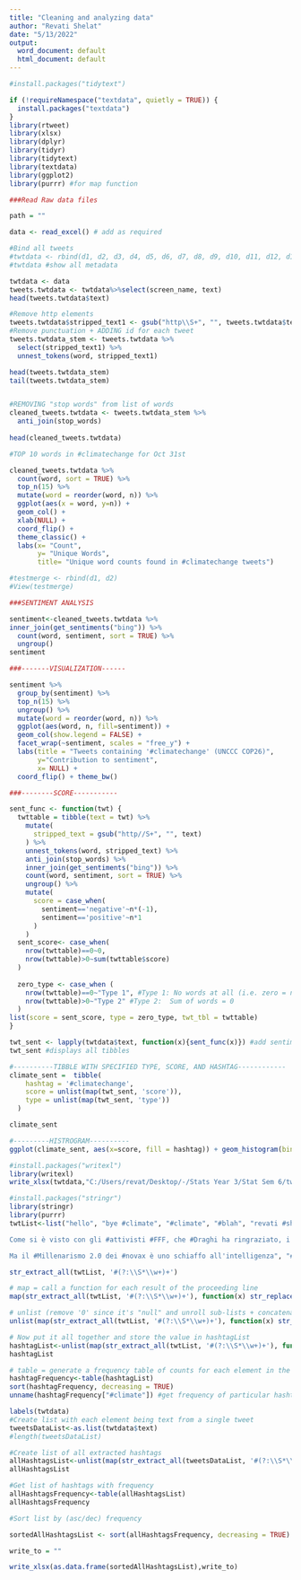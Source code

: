 ```yaml
---
title: "Cleaning and analyzing data"
author: "Revati Shelat"
date: "5/13/2022"
output:
  word_document: default
  html_document: default
---
```


```r

#install.packages("tidytext")

if (!requireNamespace("textdata", quietly = TRUE)) {
  install.packages("textdata")
}
library(rtweet)
library(xlsx)
library(dplyr)
library(tidyr)
library(tidytext)
library(textdata)
library(ggplot2)
library(purrr) #for map function
```

```r

###Read Raw data files

path = ""

data <- read_excel() # add as required

```



```r

#Bind all tweets
#twtdata <- rbind(d1, d2, d3, d4, d5, d6, d7, d8, d9, d10, d11, d12, d13) 
#twtdata #show all metadata

twtdata <- data
tweets.twtdata <- twtdata%>%select(screen_name, text)
head(tweets.twtdata$text)

#Remove http elements
tweets.twtdata$stripped_text1 <- gsub("http\\S+", "", tweets.twtdata$text)
#Remove punctuation + ADDING id for each tweet
tweets.twtdata_stem <- tweets.twtdata %>%
  select(stripped_text1) %>%
  unnest_tokens(word, stripped_text1)

head(tweets.twtdata_stem)
tail(tweets.twtdata_stem)


#REMOVING "stop words" from list of words
cleaned_tweets.twtdata <- tweets.twtdata_stem %>%
  anti_join(stop_words)
  
head(cleaned_tweets.twtdata)

#TOP 10 words in #climatechange for Oct 31st

cleaned_tweets.twtdata %>%
  count(word, sort = TRUE) %>%
  top_n(15) %>%
  mutate(word = reorder(word, n)) %>%
  ggplot(aes(x = word, y=n)) +
  geom_col() +
  xlab(NULL) + 
  coord_flip() +
  theme_classic() +
  labs(x= "Count",
       y= "Unique Words",
       title= "Unique word counts found in #climatechange tweets")

#testmerge <- rbind(d1, d2)
#View(testmerge)

###SENTIMENT ANALYSIS

sentiment<-cleaned_tweets.twtdata %>%
inner_join(get_sentiments("bing")) %>%
  count(word, sentiment, sort = TRUE) %>%
  ungroup()
sentiment

###-------VISUALIZATION------

sentiment %>%
  group_by(sentiment) %>%
  top_n(15) %>%
  ungroup() %>%
  mutate(word = reorder(word, n)) %>%
  ggplot(aes(word, n, fill=sentiment)) +
  geom_col(show.legend = FALSE) + 
  facet_wrap(~sentiment, scales = "free_y") +
  labs(title = "Tweets containing '#climatechange' (UNCCC COP26)", 
       y="Contribution to sentiment",
       x= NULL) +
  coord_flip() + theme_bw()

```

```r

###--------SCORE-----------

sent_func <- function(twt) {
  twttable = tibble(text = twt) %>%
    mutate(
      stripped_text = gsub("http//S+", "", text)
    ) %>%
    unnest_tokens(word, stripped_text) %>%
    anti_join(stop_words) %>% 
    inner_join(get_sentiments("bing")) %>%
    count(word, sentiment, sort = TRUE) %>%
    ungroup() %>%
    mutate(
      score = case_when(
        sentiment=='negative'~n*(-1),
        sentiment=='positive'~n*1
      )
    )
  sent_score<- case_when(
    nrow(twttable)==0~0,
    nrow(twttable)>0~sum(twttable$score)
  )
        
  zero_type <- case_when (
    nrow(twttable)==0~"Type 1", #Type 1: No words at all (i.e. zero = no)
    nrow(twttable)>0~"Type 2" #Type 2:  Sum of words = 0
  )
list(score = sent_score, type = zero_type, twt_tbl = twttable)
}

twt_sent <- lapply(twtdata$text, function(x){sent_func(x)}) #add sentiment score to tibble - makes code go brrrr
twt_sent #displays all tibbles

```


```r

#----------TIBBLE WITH SPECIFIED TYPE, SCORE, AND HASHTAG------------
climate_sent =  tibble(
    hashtag = '#climatechange',
    score = unlist(map(twt_sent, 'score')),
    type = unlist(map(twt_sent, 'type'))
  )

climate_sent

#---------HISTROGRAM----------
ggplot(climate_sent, aes(x=score, fill = hashtag)) + geom_histogram(bins = 15, alpha = 0.6) + facet_grid(~hashtag) + theme_bw()

```
```r

#install.packages("writexl")
library(writexl)
write_xlsx(twtdata,"C:/Users/revat/Desktop/-/Stats Year 3/Stat Sem 6/twt project/twtdata.xlsx")

```

```r

#install.packages("stringr")
library(stringr)
library(purrr)
twtList<-list("hello", "bye #climate", "#climate", "#blah", "revati #shelat", "this is a test #soemthing ", "#not a hashtag #climate.change boop","Di motivi per scendere in strada ce ne sarebbero tanti: #climatechange, #equitàsociale, #dirittiumani...

Come si è visto con gli #attivisti #FFF, che #Draghi ha ringraziato, i #gruppidipressione possono servire.

Ma il #Millenarismo 2.0 dei #novax è uno schiaffo all'intelligenza", "##########.my.!stuff?! ")

str_extract_all(twtList, '#(?:\\S*\\w+)+')

# map = call a function for each result of the proceeding line
map(str_extract_all(twtList, '#(?:\\S*\\w+)+'), function(x) str_replace(x, "^#+", "#"))

# unlist (remove '0' since it's "null" and unroll sub-lists + concatenate then in single 1D list)
unlist(map(str_extract_all(twtList, '#(?:\\S*\\w+)+'), function(x) str_replace(x, "^#+", "#"))) #gets rid of character(0)'s

# Now put it all together and store the value in hashtagList
hashtagList<-unlist(map(str_extract_all(twtList, '#(?:\\S*\\w+)+'), function(x) str_replace(x, "^#+", "#")))
hashtagList

# table = generate a frequency table of counts for each element in the list
hashtagFrequency<-table(hashtagList)
sort(hashtagFrequency, decreasing = TRUE)
unname(hashtagFrequency["#climate"]) #get frequency of particular hashtag


```

```r
labels(twtdata)
#Create list with each element being text from a single tweet 
tweetsDataList<-as.list(twtdata$text)
#length(tweetsDataList)

#Create list of all extracted hashtags
allHashtagsList<-unlist(map(str_extract_all(tweetsDataList, '#(?:\\S*\\w+)+'), function(x) tolower(str_replace(x, "^#+", "#"))))
allHashtagsList

#Get list of hashtags with frequency
allHashtagsFrequency<-table(allHashtagsList)
allHashtagsFrequency

#Sort list by (asc/dec) frequency

sortedAllHashtagsList <- sort(allHashtagsFrequency, decreasing = TRUE)

write_to = ""

write_xlsx(as.data.frame(sortedAllHashtagsList),write_to)

```

